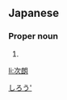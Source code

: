 ==Japanese==
{{ja-kanjitab|次|朗}}

===Proper noun===
{{ja-pos|proper|じろう}}

# {{given name|male|lang=ja}}

[[Category:Japanese male given names|しろう']]

[[li:次朗]]
